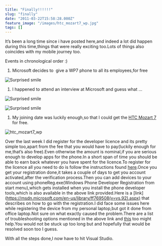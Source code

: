 ```yaml
---
title: "Finally!!!!!!"
slug: "finally"
date: "2011-03-22T15:58:28.000Z"
feature_image: "/images/htc_mozart7_wp.jpg"
tags: []
---
```


It’s been a long time since i have posted here,and indeed a lot did happen during this time,things that were really exciting too.Lots of things also coincides with my mobile journey too.

Events in chronological order :)

1.  Microsoft decides to  give a WP7 phone to all its employees,for free

![Surprised smile](/images/wlemoticon-surprisedsmile.png)

1.  I happened to attend an interview at Microsoft and guess what …

![Surprised smile](/images/wlemoticon-surprisedsmile.png)

![Surprised smile](/images/wlemoticon-surprisedsmile.png)

1.  My joining date was luckily enough,so that I could get the [HTC Mozart 7](https://www.htc.com/www/product/7mozart/overview.html) for free.

![htc_mozart7_wp](/images/htc_mozart7_wp.jpg)

Over the last week I did register for the developer licence and its pretty simple too,apart from the fee that you would have to pay(luckily enough for me,that’s also free).Even otherwise the amount is nominal,if you are serious enough to develop apps for the phone.In a short span of time you should be able to earn back whatever you have spent for the licence.To register for the licence all you need to do is follow the instructions found [here](https://create.msdn.com/en-US/).Once you get your registration done,it takes a couple of days to get you account activated,after the verification process.Then you can add devices to your account using phoneReg.exe(Windows Phone Developer Registration from start menu),which gets installed when you install the phone developer tools,which is also available in the above link provided.Here is a \[link\](https://msdn.microsoft.com/en-us/library/ff769508(v=vs.92).aspx) that describes on how to go with the registration.I did face some issues here while registering the device from my personal laptop,but got it done from office laptop.Not sure on what exactly caused the problem.There are a list of troubleshooting options mentioned in the above link and [this](http://forums.create.msdn.com/forums/p/73498/451621.aspx) too might help.You would not be stuck up too long but and hopefully that would be resolved soon too I guess.

With all the steps done,I now have to hit Visual Studio.